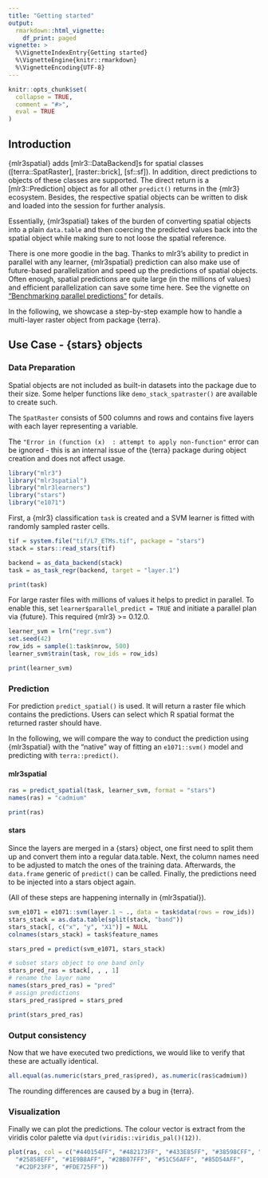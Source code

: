 ```yaml
---
title: "Getting started"
output: 
  rmarkdown::html_vignette:
    df_print: paged
vignette: >
  %\VignetteIndexEntry{Getting started}
  %\VignetteEngine{knitr::rmarkdown}
  %\VignetteEncoding{UTF-8}
---
```


```r
knitr::opts_chunk$set(
  collapse = TRUE,
  comment = "#>",
  eval = TRUE
)
```

## Introduction

{mlr3spatial} adds [mlr3::DataBackend]s for spatial classes ([terra::SpatRaster], [raster::brick], [sf::sf]).
In addition, direct predictions to objects of these classes are supported.
The direct return is a [mlr3::Prediction] object as for all other `predict()` returns in the {mlr3} ecosystem.
Besides, the respective spatial objects can be written to disk and loaded into the session for further analysis.

Essentially, {mlr3spatial} takes of the burden of converting spatial objects into a plain `data.table` and then coercing the predicted values back into the spatial object while making sure to not loose the spatial reference.

There is one more goodie in the bag.
Thanks to mlr3's ability to predict in parallel with any learner, {mlr3spatial} prediction can also make use of future-based parallelization and speed up the predictions of spatial objects.
Often enough, spatial predictions are quite large (in the millions of values) and efficient parallelization can save some time here.
See the vignette on ["Benchmarking parallel predictions"](https://mlr3spatial.mlr-org.com/articles/benchmark.html) for details.

In the following, we showcase a step-by-step example how to handle a multi-layer raster object from package {terra}.

## Use Case - {stars} objects

### Data Preparation

Spatial objects are not included as built-in datasets into the package due to their size. 
Some helper functions like `demo_stack_spatraster()` are available to create such.

The `SpatRaster` consists of 500 columns and rows and contains five layers with each layer representing a variable.

The `"Error in (function (x)  : attempt to apply non-function"` error can be ignored - this is an internal issue of the {terra} package during object creation and does not affect usage.

```r
library("mlr3")
library("mlr3spatial")
library("mlr3learners")
library("stars")
library("e1071")
```

First, a {mlr3} classification `task` is created and a SVM learner is fitted with randomly sampled raster cells.

```r
tif = system.file("tif/L7_ETMs.tif", package = "stars")
stack = stars::read_stars(tif)

backend = as_data_backend(stack)
task = as_task_regr(backend, target = "layer.1")

print(task)
```

For large raster files with millions of values it helps to predict in parallel.
To enable this, set `learner$parallel_predict = TRUE` and initiate a parallel plan via {future}.
This required {mlr3} >= 0.12.0.

```r
learner_svm = lrn("regr.svm")
set.seed(42)
row_ids = sample(1:task$nrow, 500)
learner_svm$train(task, row_ids = row_ids)

print(learner_svm)
```

### Prediction

For prediction `predict_spatial()` is used.
It will return a raster file which contains the predictions.
Users can select which R spatial format the returned raster should have.

In the following, we will compare the way to conduct the prediction using {mlr3spatial} with the "native" way of fitting an `e1071::svm()` model and predicting with `terra::predict()`.

#### mlr3spatial

```r
ras = predict_spatial(task, learner_svm, format = "stars")
names(ras) = "cadmium"

print(ras)
```

#### stars

Since the layers are merged in a {stars} object, one first need to split them up and convert them into a regular data.table.
Next, the column names need to be adjusted to match the ones of the training data.
Afterwards, the `data.frame` generic of `predict()` can be called.
Finally, the predictions need to be injected into a stars object again.

(All of these steps are happening internally in {mlr3spatial}).

```r
svm_e1071 = e1071::svm(layer.1 ~ ., data = task$data(rows = row_ids))
stars_stack = as.data.table(split(stack, "band"))
stars_stack[, c("x", "y", "X1")] = NULL
colnames(stars_stack) = task$feature_names

stars_pred = predict(svm_e1071, stars_stack)

# subset stars object to one band only
stars_pred_ras = stack[, , , 1]
# rename the layer name
names(stars_pred_ras) = "pred"
# assign predictions
stars_pred_ras$pred = stars_pred

print(stars_pred_ras)
```

### Output consistency

Now that we have executed two predictions, we would like to verify that these are actually identical.

```r
all.equal(as.numeric(stars_pred_ras$pred), as.numeric(ras$cadmium))
```

The rounding differences are caused by a bug in {terra}.

### Visualization

Finally we can plot the predictions.
The colour vector is extract from the viridis color palette via `dput(viridis::viridis_pal()(12))`.

```r
plot(ras, col = c("#440154FF", "#482173FF", "#433E85FF", "#38598CFF", "#2D708EFF",
  "#25858EFF", "#1E9B8AFF", "#2BB07FFF", "#51C56AFF", "#85D54AFF",
  "#C2DF23FF", "#FDE725FF"))
```


